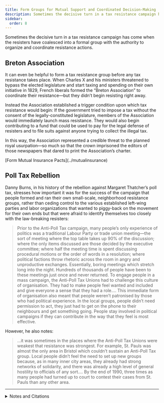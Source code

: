 ```yaml
---
title: Form Groups for Mutual Support and Coordinated Decision-Making
description: Sometimes the decisive turn in a tax resistance campaign has come when the resisters have coalesced into a formal group with the authority to organize and coordinate resistance actions.
sidebar:
  order: 8
---
```


Sometimes the decisive turn in a tax resistance campaign has come when the resisters have coalesced into a formal group with the authority to organize and coordinate resistance actions.

## <Badge text="Example" size="medium" /> Breton Association

It can even be helpful to form a tax resistance group before any tax resistance takes place.
When Charles X and his ministers threatened to bypass the elected legislature and start taxing and spending on their own initiative in 1829, French liberals formed the “Breton Association” to coordinate their resistance—but they didn’t begin resisting right away.

Instead the Association established a trigger condition upon which tax resistance would begin:
If the government tried to impose a tax without the consent of the legally-constituted legislature, members of the Association would immediately launch mass resistance.
They would also begin contributing to a fund that could be used to pay for the legal defense of resisters and to file suits against anyone trying to collect the illegal tax.

In this way, the Association represented a credible threat to the planned royal usurpation—so much so that the crown imprisoned the editors of those newspapers that dared to print the Association’s charter.

<Aside type="tip" title="See also">
[Form Mutual Insurance Pacts](../mutualinsurance)
</Aside>

## <Badge text="Example" size="medium" /> Poll Tax Rebellion

Danny Burns, in his history of the rebellion against Margaret Thatcher’s poll tax, stresses how important it was for the success of the campaign that people formed and ran their own small-scale, neighborhood resistance groups, rather than ceding control to the various established left-wing parties and labor organizations that wanted to piggy-back on the movement for their own ends but that were afraid to identify themselves too closely with the law-breaking resisters:

> Prior to the Anti-Poll Tax campaign, many people’s only experience of politics was a traditional Labour Party or trade union meeting—the sort of meeting where the top table takes up 90% of the discussion; where the only items discussed are those decided by the executive committee; where half the meeting time is spent discussing procedural motions or the order of words in a resolution; where political factions throw rhetoric across the room in angry and unproductive exchanges.
> Essentially, boring meetings which stretch long into the night.
> Hundreds of thousands of people have been to these meetings just once and never returned.
> To engage people in a mass campaign, the Anti-Poll Tax Unions had to challenge this culture of organisation.
> They had to make people feel wanted and included and give everyone a sense that they had a role.…
> This immediate form of organisation also meant that people weren’t patronised by those who had political experience.
> In the local groups, people didn’t need permission to act, they just had to get on the phone to their neighbours and get something going.
> People stay involved in political campaigns if they can contribute in the way that they feel is most effective.

However, he also notes:

> …it was sometimes in the places where the Anti-Poll Tax Unions were weakest that resistance was strongest.
> For example, St. Pauls was almost the only area in Bristol which couldn’t sustain an Anti-Poll Tax group.
> Local people didn’t feel the need to set up new groups because, as in many inner city areas, they already had strong networks of solidarity, and there was already a high level of general hostility to officials of any sort.…
> By the end of 1990, three times as many people had turned up to court to contest their cases from St. Pauls than any other area.

<hr />

<details>
<summary>Notes and Citations</summary>

* “History of Europe: Chapter VIII—France” <i>The Annual Register… of the Year 1829</i> (1830) p. 164
* Burns, Danny <i>Poll Tax Rebellion</i> AK Press (1992), pp. 189–91

</details>
